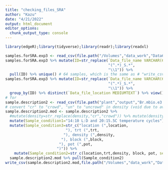 ```yaml
---
title: "checking_files_SRA"
author: "Kazu"
date: "4/21/2022"
output: html_document
editor_options: 
  chunk_output_type: console
---
```


```r
library(edgeR);library(tidyverse);library(readr);library(readxl)
```

```r
samples.forSRA.exp3 <- read_csv(file.path("/Volumes","data_work","Data6","data_JM4","seq_database_sql","Br_microbiome","SRA submission files exp_validation","data_file_B_rapa_validation.csv"))
samples.forSRA.exp3 %>% mutate(ID=str_replace(`Data_file_name VARCHAR(65)`,
                                              "(^.*)_S.*",
                                              "\\1")) %>% 
  pull(ID) %>% unique() # 64 samples, which is the same as # "write_csv(sample.description2,path=file.path("plant","output","Br.mbio.e3.sample.description.csv")) in 02_Br.mbio.e3.v3.0anno.DEG.2021
samples.forSRA.exp3 %>% mutate(ID=str_replace(`Data_file_name VARCHAR(65)`,
                                              "(^.*)_S.*",
                                              "\\1")) %>% 
  group_by(ID) %>% distinct(`Data_file_location MEDIUMTEXT`) %>% view()
# for 
sample.description2 <- read_csv(file.path("plant","output","Br.mbio.e3.sample.description.csv")) 
# convert "cr" to "crowd", "un" to "uncrowd" in density (void due to avoid character length limit)
sample.description2.mod <- sample.description2 %>% 
  #mutate(density=str_replace(density,"cr","crowd")) %>% mutate(density=str_replace(density,"un","uncrowd")) %>%
  mutate(Sample_condition1="14:10 L:D and 20:15.5C temperature cycles") %>% 
  mutate(Sample_condition3=str_c("location (",location,
                           "), trt (",trt,
                          "), density (",density,
                         "), block (",block,
                        "), pot (",pot,
                       ")")) %>%  
    mutate(Sample_condition2=str_c(location,trt,density, block, pot, sep=","))
  sample.description2.mod %>% pull(Sample_condition2)
write_csv(sample.description2.mod,file.path("/Volumes","data_work","Data6","data_JM4","seq_database_sql","Br_microbiome","SRA submission files exp_validation","Br.mbio.e3.sample.description.mod.csv"))

```